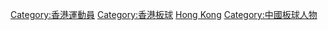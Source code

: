[[Category:香港運動員|Category:香港運動員]]
[[Category:香港板球|Category:香港板球]]
[[Category:各國板球人物|Hong Kong]]
[[Category:中國板球人物|Category:中國板球人物]]